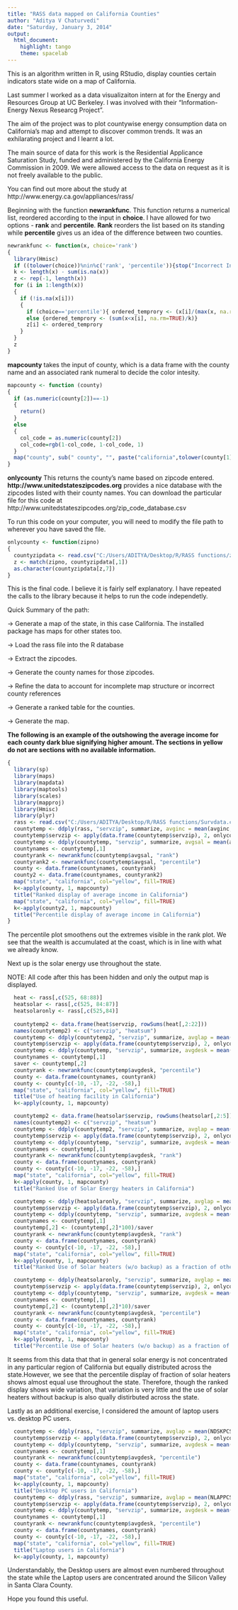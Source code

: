 ```yaml
---
title: "RASS data mapped on California Counties"
author: "Aditya V Chaturvedi"
date: "Saturday, January 3, 2014"
output:
  html_document:
    highlight: tango
    theme: spacelab
---
```


This is an algorithm written in R, using RStudio, display counties certain indicators state wide on a map of California.

Last summer I worked as a data visualizaiton intern at for the Energy and Resources Group at UC Berkeley. I was involved with their "Information-Energy Nexus Researcg Project".

The aim of the project was to plot countywise energy consumption data on California's map and attempt to discover common trends. It was an exhilarating project and I learnt a lot. 

The main source of data for this work is the Residential Applicance Saturation Study, funded and administered by the California Energy Commission in 2009. We were allowed access to the data on request as it is not freely available to the public.

You can find out more about the study at http://www.energy.ca.gov/appliances/rass/

Beginning with the function **newrankfunc**. This function returns a numerical list, reordered according to the input in **choice**. I have allowed for two options - **rank** and **percentile**. **Rank** reorders the list based on its standing while **percentile** gives us an idea of the difference between two counties. 

```r
newrankfunc <- function(x, choice='rank')
{
  library(Hmisc)
  if ((tolower(choice))%nin%c('rank', 'percentile')){stop("Incorrect Input: Only rank or percentile accepted")}
  k <- length(x) - sum(is.na(x))
  z <- rep(-1, length(x))
  for (i in 1:length(x))
  {
    if (!is.na(x[i]))
    {
      if (choice=='percentile'){ ordered_temprory <- (x[i]/(max(x, na.rm=TRUE)))}
      else {ordered_temprory <- (sum(x<x[i], na.rm=TRUE)/k)}
      z[i] <- ordered_temprory
    }
  } 
  z
}
```

**mapcounty** takes the input of county, which is a data frame with the county name and an associated rank numeral to decide the color intesity. 

```r
mapcounty <- function (county)
{ 
  if (as.numeric(county[2])==-1)
  {
    return()
  }
  else
  {
    col_code = as.numeric(county[2])
    col_code=rgb(1-col_code, 1-col_code, 1)  
  }
  map("county", sub(" county", "", paste("california",tolower(county[1]), sep=",")), add = TRUE, col=col_code, fill=TRUE)
}
```

**onlycounty** 
This returns the county's name based on zipcode entered. **http://www.unitedstateszipcodes.org** provides a nice database with the zipcodes listed with their county names. You can download the particular file for this code at http://www.unitedstateszipcodes.org/zip_code_database.csv

To run this code on your computer, you will need to modify the file path to wherever you have saved the file.

```r
onlycounty <- function(zipno)
{
  countyzipdata <- read.csv("C:/Users/ADITYA/Desktop/R/RASS functions/zip_code_database.csv", header=FALSE)
  z <- match(zipno, countyzipdata[,1])
  as.character(countyzipdata[z,7])
}
```

This is the final code. I believe it is fairly self explanatory. I have repeated the calls to the library because it helps to run the code independetly.

Quick Summary of the path:

-> Generate a map of the state, in this case California. The installed package has maps for other states too.

-> Load the rass file into the R database

-> Extract the zipcodes.

-> Generate the county names for those zipcodes. 

-> Refine the data to account for incomplete map structure or incorrect county references

-> Generate a ranked table for the counties. 

-> Generate the map.

**The following is an example of the outshowing the average income for each county dark blue signifying higher amount. The sections in yellow do not are sections with no available information.**
```r
{
  library(sp)
  library(maps)
  library(mapdata)
  library(maptools)
  library(scales)
  library(mapproj)
  library(Hmisc)
  library(plyr)
  rass <- read.csv("C:/Users/ADITYA/Desktop/R/RASS functions/Survdata.csv")
  countytemp <- ddply(rass, "servzip", summarize, avginc = mean(avginc, na.rm=TRUE))
  countytemp$servzip <- apply(data.frame(countytemp$servzip), 2, onlycounty)
  countytemp <- ddply(countytemp, "servzip", summarize, avgsal = mean(avginc, na.rm=TRUE))
  countynames <- countytemp[,1]
  countyrank <- newrankfunc(countytemp$avgsal, "rank")
  countyrank2 <- newrankfunc(countytemp$avgsal, "percentile")
  county <- data.frame(countynames, countyrank)
  county2 <- data.frame(countynames, countyrank2)
  map("state", "california", col="yellow", fill=TRUE)
  k<-apply(county, 1, mapcounty)
  title("Ranked display of average income in California")
  map("state", "california", col="yellow", fill=TRUE)
  k<-apply(county2, 1, mapcounty)
  title("Percentile display of average income in California")
}
```

The percentile plot smoothens out the extremes visible in the rank plot. We see that the wealth is accumulated at the coast, which is in line with what we already know.

Next up is the solar energy use throughout the state.

NOTE: All code after this has been hidden and only the output map is displayed.

```r
  heat <- rass[,c(525, 68:88)]
  heatsolar <- rass[,c(525, 84:87)]
  heatsolaronly <- rass[,c(525,84)]
  
  countytemp2 <- data.frame(heat$servzip, rowSums(heat[,2:22]))
  names(countytemp2) <- c("servzip", "heatsum")
  countytemp <- ddply(countytemp2, "servzip", summarize, avglap = mean(heatsum, na.rm=TRUE))
  countytemp$servzip <- apply(data.frame(countytemp$servzip), 2, onlycounty)
  countytemp <- ddply(countytemp, "servzip", summarize, avgdesk = mean(avglap, na.rm=TRUE))
  countynames <- countytemp[,1]
  saver <- countytemp[,2]
  countyrank <- newrankfunc(countytemp$avgdesk, "percentile")
  county <- data.frame(countynames, countyrank)
  county <- county[c(-10, -17, -22, -58),]
  map("state", "california", col="yellow", fill=TRUE)
  title("Use of heating facility in California")
  k<-apply(county, 1, mapcounty)

  countytemp2 <- data.frame(heatsolar$servzip, rowSums(heatsolar[,2:5]))
  names(countytemp2) <- c("servzip", "heatsum")
  countytemp <- ddply(countytemp2, "servzip", summarize, avglap = mean(heatsum, na.rm=TRUE))
  countytemp$servzip <- apply(data.frame(countytemp$servzip), 2, onlycounty)
  countytemp <- ddply(countytemp, "servzip", summarize, avgdesk = mean(avglap, na.rm=TRUE))
  countynames <- countytemp[,1]
  countyrank <- newrankfunc(countytemp$avgdesk, "rank")
  county <- data.frame(countynames, countyrank)
  county <- county[c(-10, -17, -22, -58),]
  map("state", "california", col="yellow", fill=TRUE)
  k<-apply(county, 1, mapcounty)
  title("Ranked Use of Solar Energy heaters in California")

  countytemp <- ddply(heatsolaronly, "servzip", summarize, avglap = mean(PHTSLRN, na.rm=TRUE))
  countytemp$servzip <- apply(data.frame(countytemp$servzip), 2, onlycounty)
  countytemp <- ddply(countytemp, "servzip", summarize, avgdesk = mean(avglap, na.rm=TRUE))
  countynames <- countytemp[,1]
  countytemp[,2] <- (countytemp[,2]*100)/saver
  countyrank <- newrankfunc(countytemp$avgdesk, "rank")
  county <- data.frame(countynames, countyrank)
  county <- county[c(-10, -17, -22, -58),]
  map("state", "california", col="yellow", fill=TRUE)
  k<-apply(county, 1, mapcounty)
  title("Ranked Use of Solar heaters (w/o backup) as a fraction of others")

  countytemp <- ddply(heatsolaronly, "servzip", summarize, avglap = mean(PHTSLRN, na.rm=TRUE))
  countytemp$servzip <- apply(data.frame(countytemp$servzip), 2, onlycounty)
  countytemp <- ddply(countytemp, "servzip", summarize, avgdesk = mean(avglap, na.rm=TRUE))
  countynames <- countytemp[,1]
  countytemp[,2] <- (countytemp[,2]*10)/saver
  countyrank <- newrankfunc(countytemp$avgdesk, "percentile")
  county <- data.frame(countynames, countyrank)
  county <- county[c(-10, -17, -22, -58),]
  map("state", "california", col="yellow", fill=TRUE)
  k<-apply(county, 1, mapcounty)
  title("Percentile Use of Solar heaters (w/o backup) as a fraction of others")
```

It seems from this data that that in general solar energy is not concentrated in any particular region of California but equally distributed across the state.However, we see that the percentile display of fraction of solar heaters shows almost equal use throughout the state. Therefore, though the ranked display shows wide variation, that variation is very little and the use of solar heaters without backup is also qually distirbuted across the state.

Lastly as an additional exercise, I considered the amount of laptop users vs. desktop PC users.

```r
  countytemp <- ddply(rass, "servzip", summarize, avglap = mean(NDSKPCS, na.rm=TRUE))
  countytemp$servzip <- apply(data.frame(countytemp$servzip), 2, onlycounty)
  countytemp <- ddply(countytemp, "servzip", summarize, avgdesk = mean(avglap, na.rm=TRUE))
  countynames <- countytemp[,1]
  countyrank <- newrankfunc(countytemp$avgdesk, "percentile")
  county <- data.frame(countynames, countyrank)
  county <- county[c(-10, -17, -22, -58),]
  map("state", "california", col="yellow", fill=TRUE)
  k<-apply(county, 1, mapcounty)
  title("Desktop PC users in California")
  countytemp <- ddply(rass, "servzip", summarize, avglap = mean(NLAPPCS, na.rm=TRUE))
  countytemp$servzip <- apply(data.frame(countytemp$servzip), 2, onlycounty)
  countytemp <- ddply(countytemp, "servzip", summarize, avgdesk = mean(avglap, na.rm=TRUE))
  countynames <- countytemp[,1]
  countyrank <- newrankfunc(countytemp$avgdesk, "percentile")
  county <- data.frame(countynames, countyrank)
  county <- county[c(-10, -17, -22, -58),]
  map("state", "california", col="yellow", fill=TRUE)
  title("Laptop users in California")
  k<-apply(county, 1, mapcounty)
```

Understandably, the Desktop users are almost even numbered throughout the state while the Laptop users are concentrated around the Silicon Valley in Santa Clara County.

Hope you found this useful.